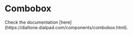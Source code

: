 

<Meta of={ComboboxStories}/>

# Combobox

<Subtitle>
  Check the documentation [here](https://dialtone.dialpad.com/components/combobox.html).
</Subtitle>
